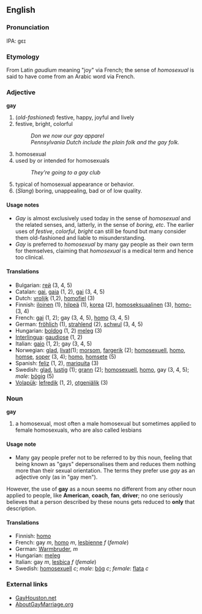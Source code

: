 ==English==
===Pronunciation===
IPA: gɛɪ

=== Etymology ===
From Latin ''gaudium'' meaning "joy" via French; the sense of ''homosexual'' is said to have come from an Arabic word via French.

=== Adjective ===
'''gay'''
#(''old-fashioned'') festive, happy, joyful and lively
#festive, bright, colorful
#: ''Don we now our gay apparel''
#: ''Pennsylvania Dutch include the plain folk and the gay folk.''
#homosexual
#used by or intended for homosexuals
#:''They're going to a gay club''
#typical of homosexual appearance or behavior.
#(''Slang'') boring, unappealing, bad or of low quality.

==== Usage notes ====
*''Gay'' is almost exclusively used today in the sense of ''homosexual'' and the related senses, and, latterly, in the sense of ''boring, etc''.  The earlier uses of ''festive'', ''colorful'', ''bright'' can still be found but many consider them old-fashioned and liable to misunderstanding.
*''Gay'' is preferred to ''homosexual'' by many gay people as their own term for themselves, claiming that ''homosexual'' is a medical term and hence too clinical.

==== Translations ====
*Bulgarian: [[гей]] (3, 4, 5)
*Catalan: [[gai]], [[gaia]] (1, 2), [[gai]] (3, 4, 5)
*Dutch: [[vrolijk]] (1,2), [[homofiel]] (3)
*Finnish: [[iloinen]] (1), [[hilpeä]] (1), [[korea]] (2), [[homoseksuaalinen]] (3), [[homo|homo-]] (3, 4)
*French: [[gai]] (1, 2); gay (3, 4, 5), [[homo]] (3, 4, 5)
*German: [[fröhlich]] (1), [[strahlend]] (2), [[schwul]] (3, 4, 5)
*Hungarian: [[boldog]] (1, 2) [[meleg]] (3)
*[[Interlingua]]: [[gaudiose]] (1, 2)
*Italian: [[gaio]] (1, 2); gay (3, 4, 5)
*Norwegian: [[glad]], [[livat]](1); [[morsom]], [[fargerik]] (2); [[homosexuell]], [[homo]], [[homse]], [[soper]] (3, 4); [[homo]], [[homsete]] (5)
*Spanish: [[feliz]] (1, 2), [[mariquita]] (3)
*Swedish: [[glad]], [[lustig]] (1); [[grann]] (2); [[homosexuell]], [[homo]], gay (3, 4, 5); ''male'': [[bögig]] (5)
*[[Volapük]]: [[lefredik]] (1, 2), [[otgeniälik]] (3)

=== Noun ===
'''gay'''
#a homosexual, most often a male homosexual but sometimes applied to female homosexuals, who are also called lesbians

==== Usage note ====
*Many gay people prefer not to be referred to by this noun, feeling that being known as "gays" depersonalises them and reduces them nothing more than their sexual orientation.  The terms they prefer use ''gay'' as an adjective only (as in "gay men").

However, the use of '''gay''' as a noun seems no different from any other noun applied to people, like '''American''', '''coach''', '''fan''', '''driver'''; no one seriously believes that a person described by these nouns gets reduced to '''only''' that description.

==== Translations ====
*Finnish: [[homo]]
*French: gay ''m'', [[homo]] ''m'', [[lesbienne]] ''f'' (''female'')
*German: [[Warmbruder]], ''m''
*Hungarian: [[meleg]]
*Italian: gay ''m'', [[lesbica]] ''f'' (''female'')
*Swedish: [[homosexuell]] ''c''; ''male'': [[bög]] ''c''; ''female'': [[flata]] ''c''

=== External links ===
* [http://www.GayHouston.net GayHouston.net]
* [http://www.AboutGayMarriage.org AboutGayMarriage.org]